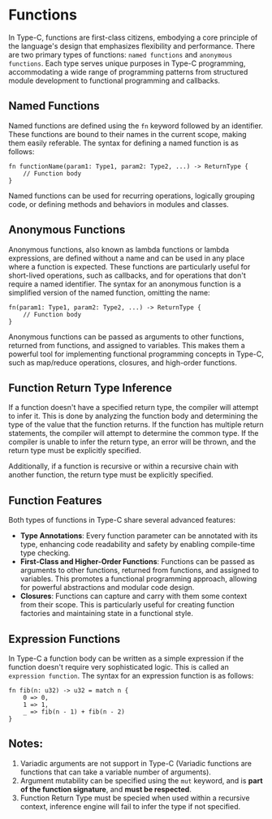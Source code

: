 Functions
===

In Type-C, functions are first-class citizens, embodying a core principle of the language's design that emphasizes flexibility and performance. There are two primary types of functions: `named functions` and `anonymous functions`. Each type serves unique purposes in Type-C programming, accommodating a wide range of programming patterns from structured module development to functional programming and callbacks.

## Named Functions

Named functions are defined using the `fn` keyword followed by an identifier. These functions are bound to their names in the current scope, making them easily referable. The syntax for defining a named function is as follows:

```tc
fn functionName(param1: Type1, param2: Type2, ...) -> ReturnType {
    // Function body
}
```

Named functions can be used for recurring operations, logically grouping code, or defining methods and behaviors in modules and classes.

## Anonymous Functions

Anonymous functions, also known as lambda functions or lambda expressions, are defined without a name and can be used in any place where a function is expected. These functions are particularly useful for short-lived operations, such as callbacks, and for operations that don't require a named identifier. The syntax for an anonymous function is a simplified version of the named function, omitting the name:

```tc
fn(param1: Type1, param2: Type2, ...) -> ReturnType {
    // Function body
}
```

Anonymous functions can be passed as arguments to other functions, returned from functions, and assigned to variables. This makes them a powerful tool for implementing functional programming concepts in Type-C, such as map/reduce operations, closures, and high-order functions.

## Function Return Type Inference
If a function doesn't have a specified return type, the compiler will attempt to infer it. This is done by analyzing the function body and determining the type of the value that the function returns. If the function has multiple return statements, the compiler will attempt to determine the common type. If the compiler is unable to infer the return type, an error will be thrown, and the return type must be explicitly specified.

Additionally, if a function is recursive or within a recursive chain with another function, the return type must be explicitly specified.

## Function Features

Both types of functions in Type-C share several advanced features:

- **Type Annotations**: Every function parameter can be annotated with its type, enhancing code readability and safety by enabling compile-time type checking.
- **First-Class and Higher-Order Functions**: Functions can be passed as arguments to other functions, returned from functions, and assigned to variables. This promotes a functional programming approach, allowing for powerful abstractions and modular code design.
- **Closures**: Functions can capture and carry with them some context from their scope. This is particularly useful for creating function factories and maintaining state in a functional style.

## Expression Functions

In Type-C a function body can be written as a simple expression if the function doesn't require very sophisticated logic. This is called an `expression function`. The syntax for an expression function is as follows:

```tc
fn fib(n: u32) -> u32 = match n {
    0 => 0,
    1 => 1,
    _ => fib(n - 1) + fib(n - 2)
}
```

## Notes:

1. Variadic arguments are not support in Type-C (Variadic functions are functions that can take a variable number of arguments).
2. Argument mutability can be specified using the `mut` keyword, and is **part of the function signature**, and **must be respected**.
3. Function Return Type must be specied when used within a recursive context, inference engine will fail to infer the type if not specified.


